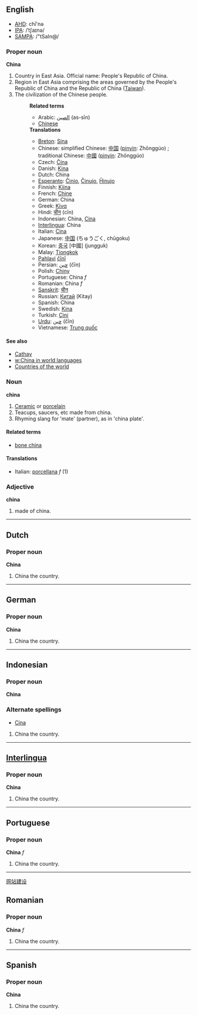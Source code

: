 ==English==
*[[w:AHD|AHD]]: chī'nə
*[[w:IPA|IPA]]: /ˈtʃaɪnə/
*[[w:SAMPA|SAMPA]]: /"tSaIn@/

===Proper noun===
'''China'''

# Country in East Asia. Official name: People's Republic of China.
# Region in East Asia comprising the areas governed by the People's Republic of China and the Republic of China ([[Taiwan]]).
# The civilization of the Chinese people.
#:'''Related terms'''
#:*Arabic: [[الصين]] (as-sīn)
#:*[[Chinese]]
#:'''Translations'''
#:*[[Breton]]: [[Sina]]
#:*Chinese: simplified Chinese: [[中国]] ([[pinyin]]: Zhōnggúo) ; traditional Chinese: [[中國]] ([[pinyin]]: Zhōnggúo)
#:*Czech: [[Čína]]
#:*Danish: [[Kina]]
#:*Dutch: China
#:*[[Esperanto]]: [[Ĉinio]], [[Ĉinujo]], [[Ĥinujo]]
#:*Finnish: [[Kiina]]
#:*French: [[Chine]]
#:*German: China
#:*Greek: [[Κίνα]]
#:*Hindi: [[चीन]] (cīn)
#:*Indonesian: China, [[Cina]]
#:*[[Interlingua]]: China
#:*Italian: [[Cina]]
#:*Japanese: [[中国]] (ちゅうごく, chūgoku)
#:*Korean: [[중국]] [中國] (jungguk)
#:*Malay: [[Tiongkok]]
#:*[[Pahlavi]] [[čīnī]]
#:*Persian: [[چين]] (čīn)
#:*Polish: [[Chiny]]
#:*Portuguese: China ''f''
#:*Romanian: China ''f''
#:*[[Sanskrit]]: [[चीन]]
#:*Russian: [[Китай]] (Kitay)
#:*Spanish: China
#:*Swedish: [[Kina]]
#:*Turkish: [[Çini]]
#:*[[Urdu]]: [[چين]] (čīn)
#:*Vietnamese: [[Trung quốc]]

====See also====
*[[Cathay]]
*[[w:China in world languages]]
*[[Countries of the world]]

===Noun===
'''china'''

#[[Ceramic]] or [[porcelain]] <!-- isn't it just one type of porcelain? [[User:Hippietrail|Hippietrail]] 08:19, 20 Feb 2004 (UTC) -->
#Teacups, saucers, etc made from china.
#Rhyming slang for 'mate' (partner), as in 'china plate'.

====Related terms====
*[[bone china]]

====Translations====
*Italian: [[porcellana]] ''f'' (1)

===Adjective===
'''china'''

# made of china.

----

==Dutch==
===Proper noun===
'''China'''

# China the country.

----

==German==
===Proper noun===
'''China'''

# China the country.

----

==Indonesian==
===Proper noun===
'''China'''

===Alternate spellings===
*[[Cina]]

# China the country.

----

==[[Interlingua]]==
===Proper noun===
'''China'''

# China the country.

----

==Portuguese==
===Proper noun===
'''China''' ''f''

# China the country.

----

[http://www.italent.com.cn/ 网站建设]


==Romanian==
===Proper noun===
'''China''' ''f''

# China the country.

----

==Spanish==
===Proper noun===
'''China'''

# China the country.